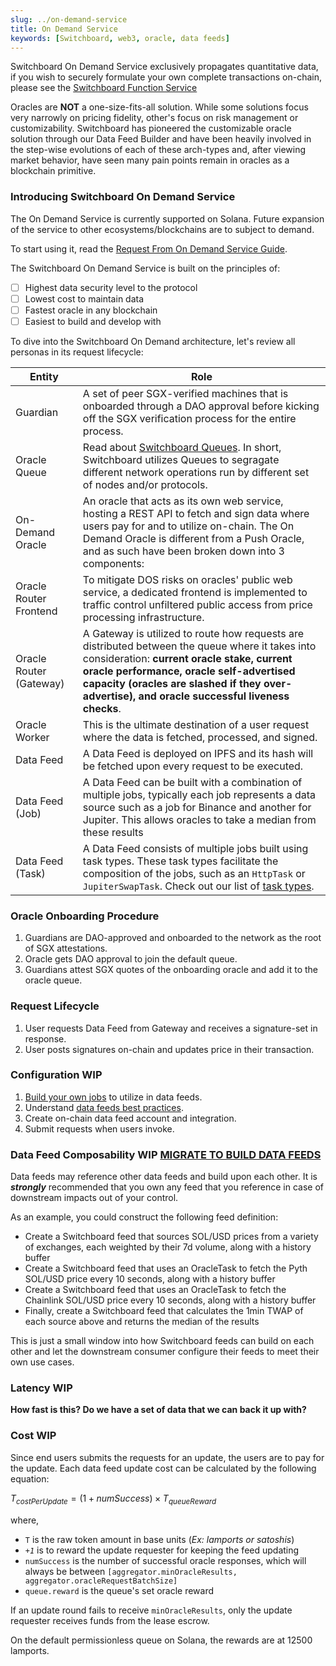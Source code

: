 ```yaml
---
slug: ../on-demand-service
title: On Demand Service
keywords: [Switchboard, web3, oracle, data feeds]
---
```



<CustomAdmonition type="tip">

Switchboard On Demand Service exclusively propagates quantitative data, if you 
wish to securely formulate your own complete transactions on-chain, please see 
the [Switchboard Function Service](../function-service)

</CustomAdmonition>

Oracles are **NOT** a one-size-fits-all solution. While some solutions 
focus very narrowly on pricing fidelity, other's focus on risk management
or customizability. Switchboard has pioneered the customizable oracle solution 
through our Data Feed Builder and have been heavily involved in the step-wise 
evolutions of each of these arch-types and, after viewing market behavior, 
have seen many pain points remain in oracles as a blockchain primitive.

### Introducing Switchboard On Demand Service

<CustomAdmonition type="note">

The On Demand Service is currently supported on Solana. Future expansion of the 
service to other ecosystems/blockchains are to subject to demand.

To start using it, read the [Request From On Demand Service Guide](../../solana/data-feed-guides/request-from-on-demand-service).

</CustomAdmonition>

The Switchboard On Demand Service is built on the principles of:
- [ ] Highest data security level to the protocol
- [ ] Lowest cost to maintain data
- [ ] Fastest oracle in any blockchain
- [ ] Easiest to build and develop with

To dive into the Switchboard On Demand architecture, let's review all personas in 
its request lifecycle:

| Entity                  | Role                                                                                                                                                                                       |
|-------------------------|--------------------------------------------------------------------------------------------------------------------------------------------------------------------------------------------|
| Guardian                | A set of peer SGX-verified machines that is onboarded through a DAO approval before kicking off the SGX verification process for the entire process. |
| Oracle Queue            | Read about [Switchboard Queues](../switchboard-v3/queue). In short, Switchboard utilizes Queues to segragate different network operations run by different set of nodes and/or protocols. |
| On-Demand Oracle        | An oracle that acts as its own web service, hosting a REST API to fetch and sign data where users pay for and to utilize on-chain. The On Demand Oracle is different from a Push Oracle, and as such have been broken down into 3 components: |
| Oracle Router Frontend  | To mitigate DOS risks on oracles' public web service, a dedicated frontend is implemented to traffic control unfiltered public access from price processing infrastructure. |
| Oracle Router (Gateway) | A Gateway is utilized to route how requests are distributed between the queue where it takes into consideration: **current oracle stake, current oracle performance, oracle self-advertised capacity (oracles are slashed if they over-advertise), and oracle successful liveness checks**. |
| Oracle Worker           | This is the ultimate destination of a user request where the data is fetched, processed, and signed. |
| Data Feed               | A Data Feed is deployed on IPFS and its hash will be fetched upon every request to be executed. |
| Data Feed (Job)         | A Data Feed can be built with a combination of multiple jobs, typically each job represents a data source such as a job for Binance and another for Jupiter. This allows oracles to take a median from these results |
| Data Feed (Task)        | A Data Feed consists of multiple jobs built using task types. These task types facilitate the composition of the jobs, such as an `HttpTask` or `JupiterSwapTask`. Check out our list of [task types](../../api/protos/Task).

### Oracle Onboarding Procedure

1. Guardians are DAO-approved and onboarded to the network as the root of SGX attestations.
2. Oracle gets DAO approval to join the default queue.
3. Guardians attest SGX quotes of the onboarding oracle and add it to the oracle queue.

### Request Lifecycle

1. User requests Data Feed from Gateway and receives a signature-set in response.
2. User posts signatures on-chain and updates price in their transaction.

### Configuration WIP

1. [Build your own jobs](../../solana/data-feed-guides/build-data-feeds) to utilize in data feeds.
2. Understand [data feeds best practices](../../solana/data-feed-guides/data-feed-best-practices).
3. Create on-chain data feed account and integration.
3. Submit requests when users invoke.

### Data Feed Composability WIP [MIGRATE TO BUILD DATA FEEDS](../../solana/data-feed-guides/build-data-feeds)

Data feeds may reference other data feeds and build upon each other. It is
**_strongly_** recommended that you own any feed that you reference in case of
downstream impacts out of your control.

As an example, you could construct the following feed definition:

- Create a Switchboard feed that sources SOL/USD prices from a variety of
  exchanges, each weighted by their 7d volume, along with a history buffer
- Create a Switchboard feed that uses an OracleTask to fetch the Pyth SOL/USD
  price every 10 seconds, along with a history buffer
- Create a Switchboard feed that uses an OracleTask to fetch the Chainlink
  SOL/USD price every 10 seconds, along with a history buffer
- Finally, create a Switchboard feed that calculates the 1min TWAP of each
  source above and returns the median of the results

This is just a small window into how Switchboard feeds can build on each other
and let the downstream consumer configure their feeds to meet their own use
cases.

### Latency WIP

**How fast is this? Do we have a set of data that we can back it up with?**

### Cost WIP

Since end users submits the requests for an update, the users are to pay for 
the update. Each data feed update cost can be calculated by the following equation:

$T_{costPerUpdate}=(1 + numSuccess) × T_{queueReward}$

where,

- `T` is the raw token amount in base units (_Ex: lamports or satoshis_)
- _`+1`_ is to reward the update requester for keeping the feed updating
- `numSuccess` is the number of successful oracle responses, which will always
  be between `[aggregator.minOracleResults, aggregator.oracleRequestBatchSize]`
- `queue.reward` is the queue's set oracle reward

If an update round fails to receive `minOracleResults`, only the update
requester receives funds from the lease escrow.

<CustomAdmonition type="note">

On the default permissionless queue on Solana, the rewards are at 12500 lamports.

</CustomAdmonition>